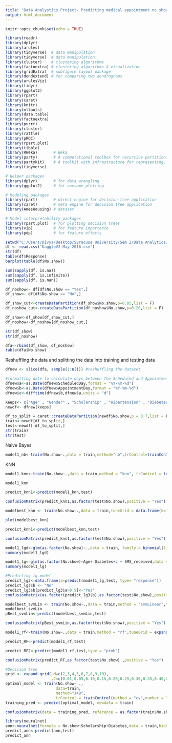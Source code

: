 ---
title: "Data Analystics Project- Predicting medical appointment no shows"
output: html_document
---

```{r setup, include=FALSE}
knitr::opts_chunk$set(echo = TRUE)
```

```{r}
library(readr)
library(dplyr)
library(arules)
library(tidyverse)  # data manipulation
library(tidyverse)  # data manipulation
library(cluster)    # clustering algorithms
library(factoextra) # clustering algorithms & visualization
library(gridExtra)  # subfigure layout package
library(dendextend) # for comparing two dendrograms
library(arulesViz)
library(tidyr)
library(ggplot2)
library(rpart)
library(caret)
library(knitr)
library(mltools)
library(data.table)
library(factoextra)
library(purrr)
library(cluster)
library(rattle)
library(pROC)
library(rpart.plot)
library(tibble)
library(RWeka)       # Weka
library(party)       # A computational toolbox for recursive partitioning
library(partykit)    # A toolkit with infrastructure for representing, summarizing, and visualizing tree-structured regression and classification models.
library(tidyverse)

# Helper packages
library(dplyr)       # for data wrangling
library(ggplot2)     # for awesome plotting

# Modeling packages
library(rpart)       # direct engine for decision tree application
library(caret)       # meta engine for decision tree application
library(AmesHousing) # dataset

# Model interpretability packages
library(rpart.plot)  # for plotting decision trees
library(vip)         # for feature importance
library(pdp)         # for feature effects 
```

```{r}
setwd("C:/Users/Divya/Desktop/Syracuse University/Sem 2/Data Analytics/Project")
df <- read.csv("KaggleV2-May-2016.csv")
str(df)
table(df$Response)
barplot(table(df$No.show))

```

```{r}
sum(sapply(df, is.na))
sum(sapply(df, is.infinite))
sum(sapply(df, is.nan))
```

```{r}
df_noshow<- df[df$No.show == "Yes",]
df_show<- df[df$No.show == "No",]
```

```{r}
df_show_cut<-createDataPartition(df_show$No.show,p=0.05,list = F)
df_noshow_cut<-createDataPartition(df_noshow$No.show,p=0.20,list = F)

df_show<-df_show[df_show_cut,]
df_noshow<-df_noshow[df_noshow_cut,]

str(df_show)
str(df_noshow)

dfa<-rbind(df_show, df_noshow)
table(dfa$No.show)
```
Reshuffling the data and splitting the data into training and testing data
```{r}
dfnew <- slice(dfa, sample(1:n())) #reshuffling the dataset

```

```{r}
#formatting date to calculate days between the Scheduled and Appointment day
dfnew$a<-as.Date(dfnew$ScheduledDay,format = "%Y-%m-%d")
dfnew$b<-as.Date(dfnew$AppointmentDay,format = "%Y-%m-%d")
dfnew$c<-difftime(dfnew$b,dfnew$a,units = "d")
```

```{r}
keeps<- c("Age" , "Gender" , "Scholarship" , "Hipertension" , "Diabetes" , "Alcoholism", "Handcap", "SMS_received", "No.show", "c")
newdf<- dfnew[keeps]
```

```{r}
df_to_split = caret::createDataPartition(newdf$No.show,p = 0.7,list = F)
train<-newdf[df_to_split,]
test<-newdf[-df_to_split,]
str(train)
str(test)
```

Naive Bayes
```{r}
model1_nb<-train(No.show~.,data = train,method="nb",trControl=trainControl(method="cv",number=3))
```


KNN 
```{r}
model1_knn<-train(No.show~.,data = train,method = "knn", trControl = trainControl( method = "repeatedcv",number = 4,repeats = 5))

model1_knn
```

```{r}
predict_knn1<-predict(model1_knn,test)

confusionMatrix(predict_knn1,as.factor(test$No.show),positive = "Yes")
```
```{r}
modelbest_knn <- train(No.show~.,data = train,tuneGrid = data.frame(k=14:30),method = "knn", trControl = trainControl(method = "repeatedcv",number = 5,repeats = 3))

plot(modelbest_knn)
```
```{r}
predict_knn1<-predict(modelbest_knn,test)

confusionMatrix(predict_knn1,as.factor(test$No.show),positive = "Yes")

```
```{r}
model1_lgd<-glm(as.factor(No.show)~.,data = train, family = binomial(link="logit") )
summary(model1_lgd)
```

```{r}
model1_lg<-glm(as.factor(No.show)~Age+ Diabetes+c + SMS_received,data = train, family = binomial(link="logit") )
summary(model1_lg)

```



```{r} 
#Predicting lg model
predict_lg3<-data.frame(a=predict(model1_lg,test, type= "response"))
predict_lg3$b <- "No"
predict_lg3$b[predict_lg3$a>0.5]<-"Yes"
confusionMatrix(as.factor(predict_lg3$b),as.factor(test$No.show),positive = "Yes")
```

```{r}

modelbest_svmLin <- train(No.show~.,data = train,method = "svmLinear",trControl=trainControl(method = "cv",number = 4),tuneGrid = expand.grid(C = seq(1,3,0.1)))
modelbest_svmLin
pBest_svmLin<-predict(modelbest_svmLin,test)

confusionMatrix(pBest_svmLin,as.factor(test$No.show),positive = "Yes")
```
```{r}
model1_rf<-train(No.show~.,data = train,method = "rf",tuneGrid = expand.grid(mtry =seq(2,4,2)))

predict_RF<-predict(model1_rf,test)

predict_RF2<-predict(model1_rf,test,type = "prob")

confusionMatrix(predict_RF,as.factor(test$No.show) ,positive = "Yes")
```
```{r}
#Decision tree
grid <- expand.grid(.M=c(2,3,4,5,6,7,8,9,10), 
                    .C=c(0.01,0.05,0.10,0.15,0.20,0.25,0.30,0.35,0.40,0.45))
optimal_model <- train(No.show~ ., 
                      data=train, 
                      method="J48",
                      trControl = trainControl(method = "cv",number = 3),tuneGrid = grid)
training_pred <- predict(optimal_model, newdata = train)

confusionMatrix(data = training_pred, reference = as.factor(train$No.show))
```

```{r}
library(neuralnet)
ann<-neuralnet(formula = No.show~Scholarship+Diabetes,data = train,hidden = c(3,4),linear.output = F)
predict_ann<-predict(ann,test)
predict_ann
```
